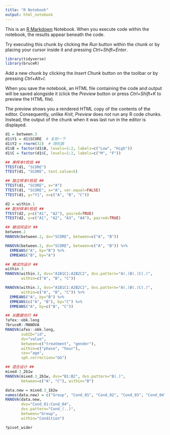 ```yaml
---
title: "R Notebook"
output: html_notebook
---
```


This is an [R Markdown](http://rmarkdown.rstudio.com) Notebook. When you execute code within the notebook, the results appear beneath the code. 

Try executing this chunk by clicking the *Run* button within the chunk or by placing your cursor inside it and pressing *Ctrl+Shift+Enter*. 

```r
library(tidyverse)
library(bruceR)
```

Add a new chunk by clicking the *Insert Chunk* button on the toolbar or by pressing *Ctrl+Alt+I*.

When you save the notebook, an HTML file containing the code and output will be saved alongside it (click the *Preview* button or press *Ctrl+Shift+K* to preview the HTML file).

The preview shows you a rendered HTML copy of the contents of the editor. Consequently, unlike *Knit*, *Preview* does not run any R code chunks. Instead, the output of the chunk when it was last run in the editor is displayed.
```r
d1 = between.3
d1$Y1 = d1$SCORE  # 复制一下
d1$Y2 = rnorm(32)  # 随机数
d1$B = factor(d1$B, levels=1:2, labels=c("Low", "High"))
d1$C = factor(d1$C, levels=1:2, labels=c("M", "F"))

## 单样本t检验 ##
TTEST(d1, "SCORE")
TTEST(d1, "SCORE", test.value=5)

## 独立样本t检验 ##
TTEST(d1, "SCORE", x="A")
TTEST(d1, "SCORE", x="A", var.equal=FALSE)
TTEST(d1, y="Y1", x=c("A", "B", "C"))

```

```r
d2 = within.1
## 配对样本t检验 ##
TTEST(d2, y=c("A1", "A2"), paired=TRUE)
TTEST(d2, y=c("A1", "A2", "A3", "A4"), paired=TRUE)
```

```r
## 被试间设计 ##
between.2
MANOVA(between.2, dv="SCORE", between=c("A", "B"))
```

```r
MANOVA(between.2, dv="SCORE", between=c("A", "B")) %>%
  EMMEANS("A", by="B") %>%
  EMMEANS("B", by="A")
```


```r
## 被试内设计 ##
within.3
MANOVA(within.3, dvs="A1B1C1:A2B2C2", dvs.pattern="A(.)B(.)C(.)",
       within=c("A", "B", "C"))
```

```r
MANOVA(within.3, dvs="A1B1C1:A2B2C2", dvs.pattern="A(.)B(.)C(.)",
       within=c("A", "B", "C")) %>%
  EMMEANS("A", by="B") %>%
  EMMEANS(c("A", "B"), by="C") %>%
  EMMEANS("A", by=c("B", "C"))
```

```r
## 长数据也行 ##
?afex::obk.long
?bruceR::MANOVA
MANOVA(afex::obk.long,
       subID="id",
       dv="value",
       between=c("treatment", "gender"),
       within=c("phase", "hour"),
       cov="age",
       sph.correction="GG")

```


```r
## 混合设计 ##
mixed.3_2b1w
MANOVA(mixed.3_2b1w, dvs="B1:B2", dvs.pattern="B(.)",
       between=c("A", "C"), within="B")
```

```r
data.new = mixed.3_1b2w
names(data.new) = c("Group", "Cond_01", "Cond_02", "Cond_03", "Cond_04")
MANOVA(data.new,
       dvs="Cond_01:Cond_04",
       dvs.pattern="Cond_(..)",
       between="Group",
       within="Condition")
```

```r
?pivot_wider
```


